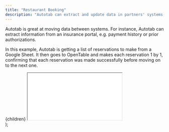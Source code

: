 ```yaml
---
title: "Restaurant Booking"
description: "Autotab can extract and update data in partners' systems, e.g. RMS for a restaurant, or an insurance portal"
---
```


Autotab is great at moving data between systems. For instance, Autotab can extract information from an insurance portal, e.g. payment history or prior authorizations.

In this example, Autotab is getting a list of reservations to make from a Google Sheet. It then goes to OpenTable and makes each reservation 1 by 1, confirming that each reservation was made successfully before moving on to the next one.

  <div
    style={{
      position: "relative",
      paddingBottom: "62.456140350877185%",
      height: 0,
      marginBottom: "var(--ifm-leading)",
    }}
  >
    {children}
    <iframe
      src={url}
      style={{
        position: "absolute",
        top: 0,
        left: 0,
        width: "100%",
        height: "100%",
      }}
    ></iframe>
  </div>
);

<EmbeddedVideo url="https://www.loom.com/embed/546deaafe2a84a83858d3829591b7ca9?sid=1f918659-231f-4909-aafe-14b30e42afac"></EmbeddedVideo>
